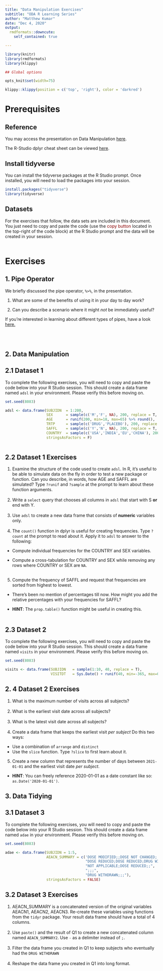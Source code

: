```yaml
---
title: "Data Manipulation Exercises"
subtitle: "ODA R Learning Series"
author: "Matthew Kumar"
date: "Dec 4, 2020"
output:
  rmdformats::downcute:
    self_contained: true

---
```



```r
library(knitr)
library(rmdformats)
library(klippy)

## Global options

opts_knit$set(width=75)
```
```r
klippy::klippy(position = c('top', 'right'), color = 'darkred')
```

# Prerequisites

## Reference

You may access the presentation on Data Manipulation [here](https://r4oda.netlify.app/). 

The R-Studio dplyr cheat sheet can be viewed [here](https://github.com/rstudio/cheatsheets/raw/master/data-transformation.pdf). 

## Install tidyverse

You can install the tidyverse packages at the R Studio prompt. Once installed, you will need to load the packages into your session.

```r
install.packages("tidyverse")
library(tidyverse)
```

## Datasets 

For the exercises that follow, the data sets are included in this document. You just need to copy and paste the code (use the <span style="color:darkred">copy button</span> located in the top-right of the code block) at the R Studio prompt and the data will be created in your session.
<br>
<br>

# Exercises

## 1. Pipe Operator

We briefly discussed the pipe operator, `%>%`,  in the presentation. 

1. What are some of the benefits of using it in your day to day work? 

2. Can you describe a scenario where it might *not* be immediately useful?

If you're interested in learning about different types of pipes, have a look [here.](https://cran.r-project.org/web/packages/magrittr/vignettes/magrittr.html)

<br>
<br>

## 2. Data Manipulation

## 2.1 Dataset 1

To complete the following exercises, you will need to copy and paste the code below into your R Studio session. This should create a data frame named `adsl` in your environment. Please verify this before moving on.

```r
set.seed(8083)

adsl <- data.frame(SUBJIDN  = 1:200,
                   SEX      = sample(c('M','F', NA), 200, replace = T, prob = c(.8,.15,.05)),
                   AGE      = runif(200, min=18, max=65) %>% round(),
                   TRTP     = sample(c('DRUG','PLACEBO'), 200, replace = T),
                   SAFFL    = sample(c('Y','N', NA), 200, replace = T, prob = c(.9,.025,.025)),
                   COUNTRY  = sample(c('USA','INDIA','EU','CHINA'), 200, replace = T),
                   stringsAsFactors = F)
                   
```

## 2.2 Dataset 1 Exercises

1. Examine the structure of the code used to create `adsl`. In R, it's useful to be able to simulate data on the fly in order to test a new package or function. Can you describe, in words, how AGE and SAFFL are simulated? Type `?runif` and `?sample` at the prompt to learn about these function arguments.
<br>
<br>
2. Write a `select` query that chooses all columns in `adsl` that start with S **or** end with Y.
<br>
<br>
3. Use `adsl` to create a new data frame that consists of **numeric** variables only.
<br>
<br>
4. The `count()` function in dplyr is useful for creating frequencies. Type `?count` at the prompt to read about it. Apply it to `adsl` to answer to the following:

- Compute individual frequencies for the COUNTRY and SEX variables.

- Compute a cross-tabulation for COUNTRY and SEX while removing any rows where COUNTRY or SEX are `NA`. 
<br>
<br>
5. Compute the frequency of SAFFL and request that frequencies are sorted from highest to lowest.

- There's been no mention of percentages till now. How might you add the relative percentages with your frequencies for SAFFL? 
  
- **HINT**: The `prop.table()` function might be useful in creating this.
<br> 
<br>

## 2.3 Dataset 2 

To complete the following exercises, you will need to copy and paste the code below into your R Studio session. This should create a data frame named `visits` in your environment. Please verify this before moving on.

```r
set.seed(8083)

visits <- data.frame(SUBJIDN   = sample(1:10, 40, replace = T),
                     VISITDT   = Sys.Date() + runif(40, min=-365, max=0))

```

## 2. 4 Dataset 2 Exercises

1. What is the maximum number of visits across all subjects?
<br>
<br>
2. What is the earliest visit date across all subjects?
<br>
<br>
3. What is the latest visit date across all subjects?
<br>
<br>
4. Create a data frame that keeps the earliest visit *per subject* Do this two ways:
<br>
- Use a combination of `arrange` and `distinct`
<br>
- Use the `slice` function. Type `?slice` to first learn about it.
<br>
5. Create a new column that represents the number of days between `2021-01-01` and the earliest visit date *per subject*.
- **HINT**: You can freely reference 2020-01-01 as a date constant like so: `as.Date('2020-01-01')`. 

## 3. Data Tidying

## 3.1 Dataset 3

To complete the following exercises, you will need to copy and paste the code below into your R Studio session. This should create a data frame named `adae` in your environment. Please verify this before moving on.

```r
set.seed(8083)

adae <- data.frame(SUBJIDN = 1:5,
                   AEACN_SUMMARY = c('DOSE MODIFIED;;DOSE NOT CHANGED;',
                                     "DOSE REDUCED;DOSE REDUCED;DRUG WITHDRAWN;",
                                     "NOT APPLICABLE;DOSE REDUCED;;",
                                     ";;;",
                                     "DRUG WITHDRAWN;;;"),
                   stringsAsFactors = FALSE)
```

## 3.2 Dataset 3 Exercises
1. AEACN_SUMMARY is a concatenated version of the original variables AEACN1, AEACN2, AEACN3. Re-create these variables using functions from the `tidyr` package. Your result data frame should have a total of 4 columns.
<br>
<br>
2. Use `paste()` and the result of Q1 to create a new concatenated column named `AEACN_SUMMARY2`. Use `-` as a delimiter instead of `;`.
<br>
<br>
3. Filter the data frame you created in Q1 to keep subjects who eventually had the `DRUG WITHDRAWN` 
<br>
<br>
4. Reshape the data frame you created in Q1 into long format.
